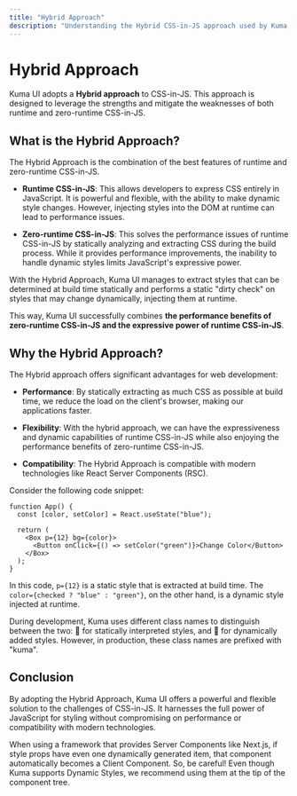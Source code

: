 ```yaml
---
title: "Hybrid Approach"
description: "Understanding the Hybrid CSS-in-JS approach used by Kuma UI, merging the best of runtime and zero-runtime styles."
---
```



# Hybrid Approach

Kuma UI adopts a **Hybrid approach** to CSS-in-JS. This approach is designed to leverage the strengths and mitigate the weaknesses of both runtime and zero-runtime CSS-in-JS.

## What is the Hybrid Approach?

The Hybrid Approach is the combination of the best features of runtime and zero-runtime CSS-in-JS.

- **Runtime CSS-in-JS**: This allows developers to express CSS entirely in JavaScript. It is powerful and flexible, with the ability to make dynamic style changes. However, injecting styles into the DOM at runtime can lead to performance issues.

- **Zero-runtime CSS-in-JS**: This solves the performance issues of runtime CSS-in-JS by statically analyzing and extracting CSS during the build process. While it provides performance improvements, the inability to handle dynamic styles limits JavaScript's expressive power.

With the Hybrid Approach, Kuma UI manages to extract styles that can be determined at build time statically and performs a static "dirty check" on styles that may change dynamically, injecting them at runtime.

This way, Kuma UI successfully combines **the performance benefits of zero-runtime CSS-in-JS and the expressive power of runtime CSS-in-JS**.

## Why the Hybrid Approach?

The Hybrid approach offers significant advantages for web development:

- **Performance**: By statically extracting as much CSS as possible at build time, we reduce the load on the client's browser, making our applications faster.

- **Flexibility**: With the hybrid approach, we can have the expressiveness and dynamic capabilities of runtime CSS-in-JS while also enjoying the performance benefits of zero-runtime CSS-in-JS.

- **Compatibility**: The Hybrid Approach is compatible with modern technologies like React Server Components (RSC).

Consider the following code snippet:

```tsx
function App() {
  const [color, setColor] = React.useState("blue");

  return (
    <Box p={12} bg={color}>
      <Button onClick={() => setColor("green")}>Change Color</Button>
    </Box>
  );
}
```

In this code, `p={12}` is a static style that is extracted at build time. The `color={checked ? "blue" : "green"}`, on the other hand, is a dynamic style injected at runtime.

During development, Kuma uses different class names to distinguish between the two: 🐻 for statically interpreted styles, and 🦄 for dynamically added styles. However, in production, these class names are prefixed with "kuma".

## Conclusion

By adopting the Hybrid Approach, Kuma UI offers a powerful and flexible solution to the challenges of CSS-in-JS. It harnesses the full power of JavaScript for styling without compromising on performance or compatibility with modern technologies.

<Callout type="warning">
  When using a framework that provides Server Components like Next.js, if style
  props have even one dynamically generated item, that component automatically
  becomes a Client Component. So, be careful! Even though Kuma supports Dynamic
  Styles, we recommend using them at the tip of the component tree.
</Callout>
